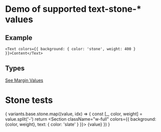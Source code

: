 
# Demo of supported text-stone-* values

## Example
```
<Text colors={{ background: { color: 'stone', weight: 400 } }}>Content</Text>
```
## Types
[See Margin Values](https://github.com/bolanosdev/phoenix-ui/blob/main/libraries/types/sizing/width.types.ts)


# Stone tests
{
  variants.base.stone.map((value, idx) => {
    const [_, color, weight] =  value.split('-')
    return <Unstyled key={idx}>
      <Section className="w-full" colors={{ background: {color, weight}, text: { color: 'slate' } }}>
          {value}
      </Section>
    </Unstyled>
  })
}



